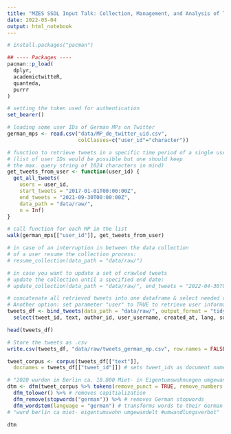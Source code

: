 ```yaml
---
title: "MZES SSDL Input Talk: Collection, Management, and Analysis of Twitter Data: Using the Twitter API for Academic Research and BERT (Andreas Küpfer, TU Darmstadt & MZES)"
date: 2022-05-04
output: html_notebook
---
```


```r
# install.packages("pacman")

## ---- Packages ----
pacman::p_load(
  dplyr,
  academictwitteR,
  quanteda,
  purrr
)

# setting the token used for authentication
set_bearer()
```

```r
# loading some user IDs of German MPs on Twitter
german_mps <- read.csv("data/MP_de_twitter_uid.csv",
                       colClasses=c("user_id"="character"))
```


```r
# function to retrieve tweets in a specific time period of a single user
# (list of user IDs would be possible but one should keep
# the max. query string of 1024 characters in mind)
get_tweets_from_user <- function(user_id) {
  get_all_tweets(
    users = user_id,
    start_tweets = "2017-01-01T00:00:00Z",
    end_tweets = "2021-09-30T00:00:00Z",
    data_path = "data/raw/",
    n = Inf)
}

# call function for each MP in the list
walk(german_mps[["user_id"]], get_tweets_from_user)

# in case of an interruption in between the data collection
# of a user resume the collection process:
# resume_collection(data_path = "data/raw/")

# in case you want to update a set of crawled tweets
# update the collection until a specified end date:
# update_collection(data_path = "data/raw/", end_tweets = "2022-04-30T00:00:00Z")
```

```r
# concatenate all retrieved tweets into one dataframe & select needed columns
# Another option: set parameter "user" to TRUE to retrieve user information
tweets_df <- bind_tweets(data_path = "data/raw/", output_format = "tidy") %>%
  select(tweet_id, text, author_id, user_username, created_at, lang, sourcetweet_type, sourcetweet_id, sourcetweet_author_id, sourcetweet_text)

head(tweets_df)
```

```r
# Store the tweets as .csv
write.csv(tweets_df, "data/raw/tweets_german_mp.csv", row.names = FALSE)
```

```r
tweet_corpus <- corpus(tweets_df[["text"]], 
  docnames = tweets_df[["tweet_id"]]) # sets tweet_ids as document names to re-identify

# "2020 wurden in Berlin ca. 18.800 Miet- in Eigentumswohnungen umgewandelt. #Umwandlungsverbot"
dtm <- dfm(tweet_corpus %>% tokens(remove_punct = TRUE, remove_numbers = TRUE)) %>%
  dfm_tolower() %>% # removes capitialization
  dfm_remove(stopwords("german")) %>% # removes German stopwords
  dfm_wordstem(language = "german") # transforms words to their German wordstems
# "wurd berlin ca miet- eigentumswohn umgewandelt #umwandlungsverbot"

dtm
```

